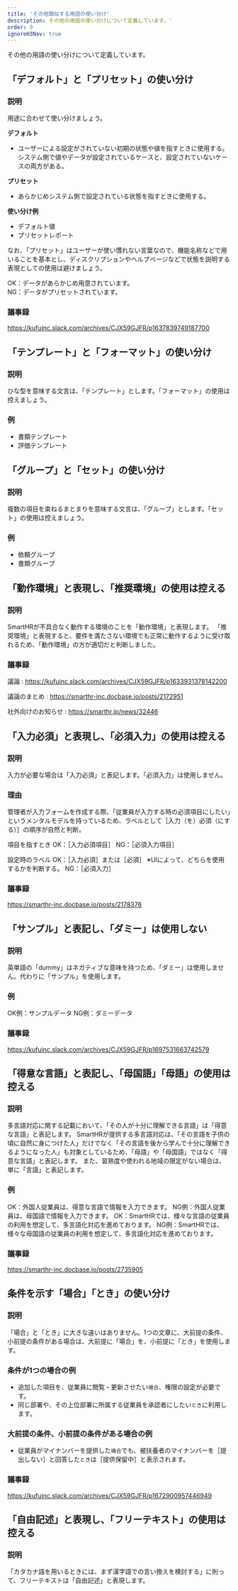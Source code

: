 ```yaml
---
title: 'その他類似する用語の使い分け'
description: その他の用語の使い分けについて定義しています。'
order: 9
ignoreH3Nav: true
---
```

その他の用語の使い分けについて定義しています。
<!-- textlint-disable -->
## 「デフォルト」と「プリセット」の使い分け

### 説明

用途に合わせて使い分けましょう。

**デフォルト**
- ユーザーによる設定がされていない初期の状態や値を指すときに使用する。システム側で値やデータが設定されているケースと、設定されていないケースの両方がある。

**プリセット**
- あらかじめシステム側で設定されている状態を指すときに使用する。

**使い分け例**
- デフォルト値
- プリセットレポート

なお、「プリセット」はユーザーが使い慣れない言葉なので、機能名称などで用いることを基本とし、ディスクリプションやヘルプページなどで状態を説明する表現としての使用は避けましょう。

OK：データがあらかじめ用意されています。  
NG：データがプリセットされています。

### 議事録

https://kufuinc.slack.com/archives/CJX59GJFR/p1637839749187700

## 「テンプレート」と「フォーマット」の使い分け
### 説明

ひな型を意味する文言は、「テンプレート」とします。「フォーマット」の使用は控えましょう。

### 例
- 書類テンプレート
- 評価テンプレート

## 「グループ」と「セット」の使い分け

### 説明

複数の項目を束ねるまとまりを意味する文言は、「グループ」とします。「セット」の使用は控えましょう。

### 例
- 依頼グループ
- 書類グループ

## 「動作環境」と表現し、「推奨環境」の使用は控える
### 説明
SmartHRが不具合なく動作する環境のことを「動作環境」と表現します。
「推奨環境」と表現すると、要件を満たさない環境でも正常に動作するように受け取れるため、「動作環境」の方が適切だと判断しました。

### 議事録

議論
: https://kufuinc.slack.com/archives/CJX59GJFR/p1633931378142200

議論のまとめ
: https://smarthr-inc.docbase.io/posts/2172951

社外向けのお知らせ
: https://smarthr.jp/news/32446

## 「入力必須」と表現し、「必須入力」の使用は控える
### 説明
入力が必要な場合は「入力必須」と表記します。「必須入力」は使用しません。

### 理由
管理者が入力フォームを作成する際、「従業員が入力する時の必須項目にしたい」というメンタルモデルを持っているため、ラベルとして［入力（を）必須（にする）］の順序が自然と判断。

項目を指すとき
OK：［入力必須項目］ NG：［必須入力項目］

設定時のラベル
OK：［入力必須］または［必須］ ※UIによって、どちらを使用するかを判断する。 NG：［必須入力］

### 議事録
https://smarthr-inc.docbase.io/posts/2178376

## 「サンプル」と表記し、「ダミー」は使用しない
### 説明
英単語の「dummy」はネガティブな意味を持つため、「ダミー」は使用しません。代わりに「サンプル」を使用します。

### 例
OK例：サンプルデータ NG例：ダミーデータ

### 議事録
https://kufuinc.slack.com/archives/CJX59GJFR/p1697531663742579

## 「得意な言語」と表記し、「母国語」「母語」の使用は控える
### 説明
多言語対応に関する記載において、「その人が十分に理解できる言語」は「得意な言語」と表記します。
SmartHRが提供する多言語対応は、「その言語を子供の頃に自然に身につけた人」だけでなく「その言語を後から学んで十分に理解できるようになった人」も対象としているため、「母語」や「母国語」ではなく「得意な言語」と表記します。
また、習熟度や使われる地域の限定がない場合は、単に「言語」と表記します。

### 例
OK：外国人従業員は、得意な言語で情報を入力できます。 NG例：外国人従業員は、母国語で情報を入力できます。
OK：SmartHRでは、様々な言語の従業員の利用を想定して、多言語化対応を進めております。 NG例：SmartHRでは、様々な母国語の従業員の利用を想定して、多言語化対応を進めております。

### 議事録
https://smarthr-inc.docbase.io/posts/2735905

## 条件を示す「場合」「とき」の使い分け

### 説明
「場合」と「とき」に大きな違いはありません。1つの文章に、大前提の条件、小前提の条件がある場合は、大前提に「場合」を、小前提に「とき」を使用します。

### 条件が1つの場合の例

- 追加した項目を、従業員に閲覧・更新させたい`場合`、権限の設定が必要です。
- 同じ部署や、その上位部署に所属する従業員を承認者にしたい`とき`に利用します。

### 大前提の条件、小前提の条件がある場合の例

- 従業員がマイナンバーを提供した`場合`でも、被扶養者のマイナンバーを［提出しない］と回答した`とき`は［提供保留中］と表示されます。

### 議事録
https://kufuinc.slack.com/archives/CJX59GJFR/p1672900957446949

## 「自由記述」と表現し、「フリーテキスト」の使用は控える
### 説明
「カタカナ語を用いるときには、まず漢字語での言い換えを検討する」に則って、フリーテキストは「自由記述」と表現します。
<!-- textlint-enable -->